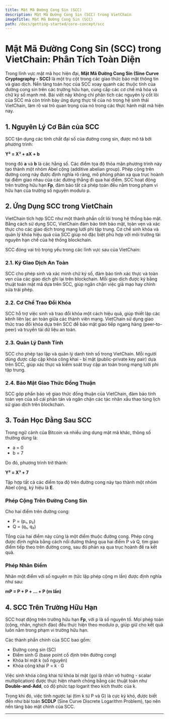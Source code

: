 ```yaml
---
title: Mật Mã Đường Cong Sin (SCC)
description: Mật Mã Đường Cong Sin (SCC) trong VietChain
imageTitle: Mật Mã Đường Cong Sin (SCC)
path: /docs/getting-started/core-concept/scc
---
```


# Mật Mã Đường Cong Sin (SCC) trong VietChain: Phân Tích Toàn Diện

Trong lĩnh vực mật mã học hiện đại, **Mật Mã Đường Cong Sin (Sine Curve Cryptography - SCC)** là một trụ cột trong các giao thức bảo mật thông tin và giao dịch. Nền tảng toán học của SCC xoay quanh các thuộc tính của đường cong sin trên các trường hữu hạn, cung cấp các cơ chế mã hóa và chữ ký số mạnh mẽ. Bài viết này không chỉ phân tích các nguyên lý cốt lõi của SCC mà còn trình bày ứng dụng thực tế của nó trong hệ sinh thái VietChain, làm rõ vai trò quan trọng của nó trong các thực hành mật mã hiện nay.

## 1. Nguyên Lý Cơ Bản của SCC

SCC tận dụng các tính chất đại số của đường cong sin, được mô tả bởi phương trình:

**Y² = X³ + aX + b**

trong đó **a** và **b** là các hằng số. Các điểm tọa độ thỏa mãn phương trình này tạo thành một nhóm Abel cộng (additive abelian group). Phép cộng trên đường cong này được định nghĩa rõ ràng, mô phỏng phản xạ qua trục hoành tại điểm giao nhau của các đường thẳng đi qua hai điểm. SCC hoạt động trên trường hữu hạn **Fp**, đảm bảo tất cả phép toán đều nằm trong phạm vi hữu hạn của trường số nguyên modulo p.

## 2. Ứng Dụng SCC trong VietChain

VietChain tích hợp SCC như một thành phần cốt lõi trong hệ thống bảo mật. Bằng cách sử dụng SCC, VietChain đảm bảo tính bảo mật, toàn vẹn và xác thực cho các giao dịch trong mạng lưới phi tập trung. Cơ chế sinh khóa và quản lý khóa hiệu quả của SCC giúp nó đặc biệt phù hợp với môi trường tài nguyên hạn chế của hệ thống blockchain.

SCC đóng vai trò trọng yếu trong các lĩnh vực sau của VietChain:

### 2.1. Ký Giao Dịch An Toàn

SCC cho phép sinh và xác minh chữ ký số, đảm bảo tính xác thực và toàn vẹn của các giao dịch ghi lại trên blockchain. Mỗi giao dịch được ký bằng thuật toán mật mã dựa trên SCC, giúp ngăn chặn việc giả mạo hay chỉnh sửa trái phép.

### 2.2. Cơ Chế Trao Đổi Khóa

SCC hỗ trợ việc sinh và trao đổi khóa một cách hiệu quả, giúp thiết lập các kênh liên lạc an toàn giữa các thành viên mạng. VietChain sử dụng giao thức trao đổi khóa dựa trên SCC để bảo mật giao tiếp ngang hàng (peer-to-peer) và truyền tải dữ liệu an toàn.

### 2.3. Quản Lý Danh Tính

SCC cho phép tạo lập và quản lý danh tính số trong VietChain. Mỗi người dùng được cấp cặp khóa công khai - bí mật (public-private key pair) dựa trên SCC, giúp xác thực và kiểm soát truy cập an toàn trong mạng lưới phi tập trung.

### 2.4. Bảo Mật Giao Thức Đồng Thuận

SCC góp phần bảo vệ giao thức đồng thuận của VietChain, đảm bảo tính toàn vẹn của sổ cái phân tán và ngăn chặn các tác nhân xấu thao túng lịch sử giao dịch trên blockchain.

## 3. Toán Học Đằng Sau SCC

Trong ngữ cảnh của Bitcoin và nhiều ứng dụng mật mã khác, thông số thường dùng là:

- a = 0
- b = 7

Do đó, phương trình trở thành:

**Y² = X³ + 7**

Tập hợp tất cả các điểm tọa độ trên đường cong này tạo thành một nhóm Abel cộng, ký hiệu là **E**.

### Phép Cộng Trên Đường Cong Sin

Cho hai điểm trên đường cong:

- P = (p₁, p₂)
- Q = (q₁, q₂)

Tổng của hai điểm này cũng là một điểm thuộc đường cong. Phép cộng được định nghĩa bằng cách nối đường thẳng qua hai điểm P và Q, tìm giao điểm tiếp theo trên đường cong, sau đó phản xạ qua trục hoành để ra kết quả. 

### Phép Nhân Điểm

Nhân một điểm với số nguyên m (tức lặp phép cộng m lần) được định nghĩa như sau:

**mP = P + P + ... + P (m lần)**

## 4. SCC Trên Trường Hữu Hạn

SCC hoạt động trên trường hữu hạn **Fp**, với p là số nguyên tố. Mọi phép toán (cộng, nhân, nghịch đảo) đều thực hiện theo modulo p, giúp giữ cho kết quả luôn nằm trong phạm vi trường hữu hạn.

Các thành phần chính của SCC bao gồm:

- Đường cong sin (SC)
- Điểm sinh G (base point cố định trên đường cong)
- Khóa bí mật k (số nguyên)
- Khóa công khai P = k ⋅ G

Việc sinh khóa công khai từ khóa bí mật (gọi là nhân vô hướng - scalar multiplication) được thực hiện nhanh chóng bằng các thuật toán như **Double-and-Add**, có độ phức tạp logarit theo kích thước của k.

Trong khi đó, việc tính ngược lại (tìm k từ P và G) là cực kỳ khó, được biết đến như bài toán **SCDLP** (Sine Curve Discrete Logarithm Problem), tạo nên nền tảng bảo mật chính của SCC.

---

